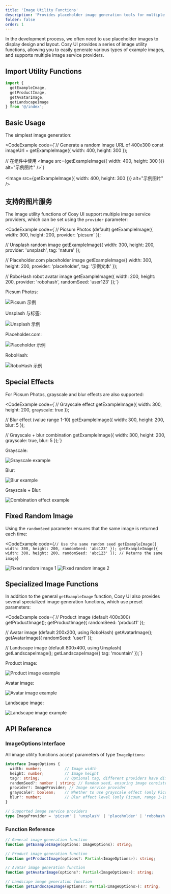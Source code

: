 ```yaml
---
title: 'Image Utility Functions'
description: 'Provides placeholder image generation tools for multiple image services, supporting random seeds, tags, grayscale, and blur effects'
folder: false
order: 1
---
```



In the development process, we often need to use placeholder images to display design and layout. Cosy UI provides a series of image utility functions, allowing you to easily generate various types of example images, and supports multiple image service providers.

## Import Utility Functions

```ts
import { 
  getExampleImage, 
  getProductImage, 
  getAvatarImage, 
  getLandscapeImage 
} from '@/index';
```

## Basic Usage

The simplest image generation:

<CodeExample
  code={`// Generate a random image URL of 400x300
const imageUrl = getExampleImage({ width: 400, height: 300 });

// 在组件中使用
<Image src={getExampleImage({ width: 400, height: 300 })} alt="示例图片" />`}
>
  <Image src={getExampleImage({ width: 400, height: 300 })} alt="示例图片" />
</CodeExample>

## 支持的图片服务

The image utility functions of Cosy UI support multiple image service providers, which can be set using the `provider` parameter:

<CodeExample
  code={`// Picsum Photos (default)
getExampleImage({ width: 300, height: 200, provider: 'picsum' });

// Unsplash random image
getExampleImage({ width: 300, height: 200, provider: 'unsplash', tag: 'nature' });

// Placeholder.com placeholder image
getExampleImage({ width: 300, height: 200, provider: 'placeholder', tag: '示例文本' });

// RoboHash robot avatar image
getExampleImage({ width: 200, height: 200, provider: 'robohash', randomSeed: 'user123' });`}
>
  <div class="cosy:grid cosy:grid-cols-2 cosy:gap-4">
    <div>
      <p class="cosy:text-sm cosy:mb-2">Picsum Photos:</p>
      <Image src={getExampleImage({ width: 300, height: 200, provider: 'picsum' })} alt="Picsum 示例" />
    </div>
    <div>
      <p class="cosy:text-sm cosy:mb-2">Unsplash 与标签:</p>
      <Image src={getExampleImage({ width: 300, height: 200, provider: 'unsplash', tag: 'nature' })} alt="Unsplash 示例" />
    </div>
    <div>
      <p class="cosy:text-sm cosy:mb-2">Placeholder.com:</p>
      <Image src={getExampleImage({ width: 300, height: 200, provider: 'placeholder', tag: '示例文本' })} alt="Placeholder 示例" />
    </div>
    <div>
      <p class="cosy:text-sm cosy:mb-2">RoboHash:</p>
      <Image src={getExampleImage({ width: 200, height: 200, provider: 'robohash', randomSeed: 'user123' })} alt="RoboHash 示例" />
    </div>
  </div>
</CodeExample>

## Special Effects

For Picsum Photos, grayscale and blur effects are also supported:

<CodeExample
  code={`// Grayscale effect
getExampleImage({ width: 300, height: 200, grayscale: true });

// Blur effect (value range 1-10)
getExampleImage({ width: 300, height: 200, blur: 5 });

// Grayscale + blur combination
getExampleImage({ width: 300, height: 200, grayscale: true, blur: 5 });`}
>
  <div class="cosy:grid cosy:grid-cols-3 cosy:gap-4">
    <div>
      <p class="cosy:text-sm cosy:mb-2">Grayscale:</p>
      <Image src={getExampleImage({ width: 300, height: 200, grayscale: true, randomSeed: 'effect1' })} alt="Grayscale example" />
    </div>
    <div>
      <p class="cosy:text-sm cosy:mb-2">Blur:</p>
      <Image src={getExampleImage({ width: 300, height: 200, blur: 5, randomSeed: 'effect1' })} alt="Blur example" />
    </div>
    <div>
      <p class="cosy:text-sm cosy:mb-2">Grayscale + Blur:</p>
      <Image src={getExampleImage({ width: 300, height: 200, grayscale: true, blur: 5, randomSeed: 'effect1' })} alt="Combination effect example" />
    </div>
  </div>
</CodeExample>

## Fixed Random Image

Using the `randomSeed` parameter ensures that the same image is returned each time:

<CodeExample
  code={`// Use the same random seed
getExampleImage({ width: 300, height: 200, randomSeed: 'abc123' });
getExampleImage({ width: 300, height: 200, randomSeed: 'abc123' }); // Returns the same image`}
>
  <div class="cosy:grid cosy:grid-cols-2 cosy:gap-4">
    <Image src={getExampleImage({ width: 300, height: 200, randomSeed: 'abc123' })} alt="Fixed random image 1" />
    <Image src={getExampleImage({ width: 300, height: 200, randomSeed: 'abc123' })} alt="Fixed random image 2" />
  </div>
</CodeExample>

## Specialized Image Functions

In addition to the general `getExampleImage` function, Cosy UI also provides several specialized image generation functions, which use preset parameters:

<CodeExample
  code={`// Product image (default 400x300)
getProductImage();
getProductImage({ randomSeed: 'product1' });

// Avatar image (default 200x200, using RoboHash)
getAvatarImage();
getAvatarImage({ randomSeed: 'user1' });

// Landscape image (default 800x400, using Unsplash)
getLandscapeImage();
getLandscapeImage({ tag: 'mountain' });`}
>
  <div class="cosy:grid cosy:grid-cols-3 cosy:gap-4">
    <div>
      <p class="cosy:text-sm cosy:mb-2">Product image:</p>
      <Image src={getProductImage({ randomSeed: 'special1' })} alt="Product image example" />
    </div>
    <div>
      <p class="cosy:text-sm cosy:mb-2">Avatar image:</p>
      <Image src={getAvatarImage({ randomSeed: 'user1' })} alt="Avatar image example" rounded="full" />
    </div>
    <div>
      <p class="cosy:text-sm cosy:mb-2">Landscape image:</p>
      <Image src={getLandscapeImage({ tag: 'mountain' })} alt="Landscape image example" />
    </div>
  </div>
</CodeExample>

## API Reference

### ImageOptions Interface

All image utility functions accept parameters of type `ImageOptions`:

```ts
interface ImageOptions {
  width: number;          // Image width
  height: number;         // Image height
  tag?: string;           // Optional tag, different providers have different uses
  randomSeed?: number | string; // Random seed, ensuring image consistency
  provider?: ImageProvider; // Image service provider
  grayscale?: boolean;    // Whether to use grayscale effect (only Picsum)
  blur?: number;          // Blur effect level (only Picsum, range 1-10)
}

// Supported image service providers
type ImageProvider = 'picsum' | 'unsplash' | 'placeholder' | 'robohash';
```

### Function Reference

```ts
// General image generation function
function getExampleImage(options: ImageOptions): string;

// Product image generation function
function getProductImage(options?: Partial<ImageOptions>): string;

// Avatar image generation function
function getAvatarImage(options?: Partial<ImageOptions>): string;

// Landscape image generation function
function getLandscapeImage(options?: Partial<ImageOptions>): string;
``` 
